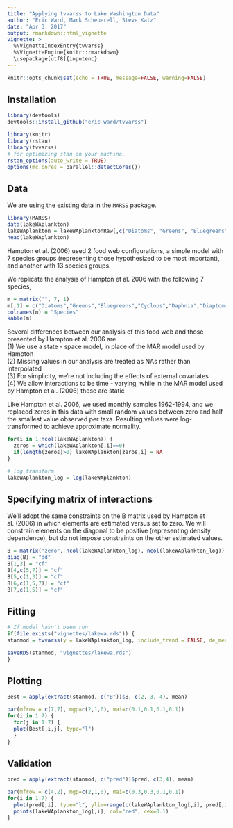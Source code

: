 ```yaml
---
title: "Applying tvvarss to Lake Washington Data"
author: "Eric Ward, Mark Scheuerell, Steve Katz"
date: "Apr 3, 2017"
output: rmarkdown::html_vignette
vignette: >
  %\VignetteIndexEntry{tvvarss}
  %\VignetteEngine{knitr::rmarkdown}
  \usepackage[utf8]{inputenc}
---
```


```r
knitr::opts_chunk$set(echo = TRUE, message=FALSE, warning=FALSE)
```

## Installation

```r
library(devtools)
devtools::install_github("eric-ward/tvvarss")
```

```r
library(knitr)
library(rstan)
library(tvvarss)
# for optimizing stan on your machine,
rstan_options(auto_write = TRUE)
options(mc.cores = parallel::detectCores())
```

## Data
We are using the existing data in the `MARSS` package.

```r
library(MARSS)
data(lakeWAplankton)
lakeWAplankton = lakeWAplanktonRaw[,c("Diatoms", "Greens", "Bluegreens", "Daphnia", "Cyclops", "Diaptomus", "Non.daphnid.cladocerans")]
head(lakeWAplankton)
```

Hampton et al. (2006) used 2 food web configurations, a simple model with 7 species groups (representing those hypothesized to be most important), and another with 13 species groups.

We replicate the analysis of Hampton et al. 2006 with the following 7 species,

```r
m = matrix("", 7, 1)
m[,1] = c("Diatoms","Greens","Bluegreens","Cyclops","Daphnia","Diaptomus","Non-daphnid cladocerans")
colnames(m) = "Species"
kable(m)
```

Several differences between our analysis of this food web and those presented by Hampton et al. 2006 are  
(1) We use a state - space model, in place of the MAR model used by Hampton  
(2) Missing values in our analysis are treated as NAs rather than interpolated  
(3) For simplicity, we're not including the effects of external covariates  
(4) We allow interactions to be time - varying, while in the MAR model used by Hampton et al. (2006) these are static  

Like Hampton et al. 2006, we used monthly samples 1962-1994, and we replaced zeros in this data with small random values between zero and half the smallest value observed per taxa. Resulting values were log-transformed to achieve approximate normality.

```r
for(i in 1:ncol(lakeWAplankton)) {
  zeros = which(lakeWAplankton[,i]==0)
  if(length(zeros)>0) lakeWAplankton[zeros,i] = NA
}

# log transform
lakeWAplankton_log = log(lakeWAplankton)
```

## Specifying matrix of interactions
We'll adopt the same constraints on the B matrix used by Hampton et al. (2006) in which elements are estimated versus set to zero. We will constrain elements on the diagonal to be positive (representing density dependence), but do not impose constraints on the other estimated values. 

```r
B = matrix("zero", ncol(lakeWAplankton_log), ncol(lakeWAplankton_log))
diag(B) = "dd"
B[1,3] = "cf"
B[4,c(5,7)] = "cf"
B[5,c(1,3)] = "cf"
B[6,c(1,5,7)] = "cf"
B[7,c(1,5)] = "cf"
```

## Fitting

```r
# If model hasn't been run
if(file.exists("vignettes/lakewa.rds")) {
stanmod = tvvarss(y = lakeWAplankton_log, include_trend = FALSE, de_mean = TRUE, B = B, x0 = NULL, shared_q = NULL, shared_r = NULL, shared_u = NULL, mcmc_iter = 3000, mcmc_warmup = 2000, mcmc_thin = 1, mcmc_chain = 3)

saveRDS(stanmod, "vignettes/lakewa.rds")
}
```


## Plotting

```r
Best = apply(extract(stanmod, c("B"))$B, c(2, 3, 4), mean)

par(mfrow = c(7,7), mgp=c(2,1,0), mai=c(0.1,0.1,0.1,0.1))
for(i in 1:7) {
  for(j in 1:7) {
  plot(Best[,i,j], type="l")
  }
}
```

## Validation

```r
pred = apply(extract(stanmod, c("pred"))$pred, c(3,4), mean)

par(mfrow = c(4,2), mgp=c(2,1,0), mai=c(0.3,0.3,0.1,0.1))
for(i in 1:7) {
  plot(pred[,i], type="l", ylim=range(c(lakeWAplankton_log[,i], pred[,i]), na.rm=T))
  points(lakeWAplankton_log[,i], col="red", cex=0.1)
}
```


